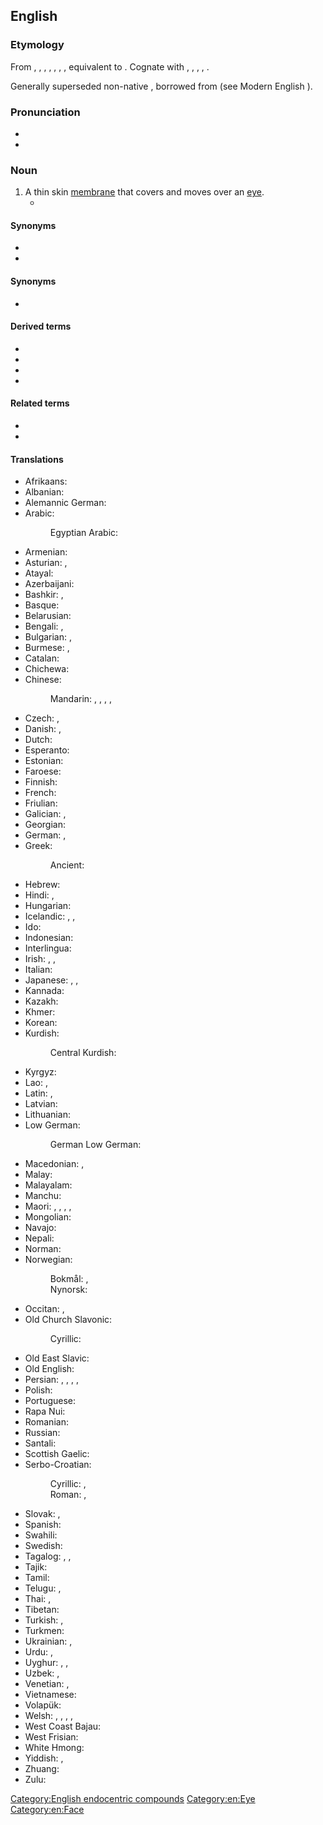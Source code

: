==English==
{{wikipedia}}

===Etymology===
{{root|en|ine-pro|*ḱley-|id=cover}}
From {{inh|en|enm|eyelidd}}, {{m|enm|eye-led}}, {{m|enm|eiȝelid}}, {{m|enm|eghe-lydd}}, {{m|enm|yȝe-lydd}}, {{m|enm|ehlid}}, {{m|enm|yhelidd}}, equivalent to {{com|en|eye|lid}}. Cognate with {{cog|stq|Oogenlid|t=eyelid}}, {{cog|fy|eachlid|t=eyelid}}, {{cog|nl|ooglid|t=eyelid}}, {{cog|nds-de|Ooglidd|t=eyelid}}, {{cog|de|Augenlid|t=eyelid}}.

Generally superseded non-native {{noncog|enm|palpebre|t=eyelid}}, borrowed from {{noncog|la|palpebra|t=eyelid}} (see Modern English {{m|en|palpebra}}).

===Pronunciation===
* {{IPA|en|/ˈaɪ.lɪd/}}
* {{audio|en|en-us-eyelid.ogg|Audio (US)}}

===Noun===
{{en-noun}}

# A thin skin [[membrane]] that covers and moves over an [[eye]].
#* {{RQ:King James Version|Job|41|18|page=645|column=2|passage=By his neeſings a light doth ſhine, and his eyes are like the '''eye-liddes''' of the morning.}}

====Synonyms====
* {{l|en|blepharon}}
* {{l|en|palpebra}}

====Synonyms====
* {{l|en|blepharon}}

====Derived terms====
* {{l|en|bat an eyelid}}
* {{l|en|eyelidded}}
* {{l|en|eyelidless}}
* {{l|en|hang by the eyelids}}

====Related terms====
* {{l|en|eyebrow}}
* {{l|en|eyelash}}

====Translations====
{{trans-top|(anatomy) a thin skin membrane that covers and moves over an eye}}
* Afrikaans: {{t|af|ooglid}}
* Albanian: {{t+|sq|qepallë}}
* Alemannic German: {{t|gsw|Aaugedeggl|m}}
* Arabic: {{t|ar|جَفْن|m}}
*: Egyptian Arabic: {{t|arz|جفن|m|tr=gefn}}
* Armenian: {{t+|hy|կոպ}}
* Asturian: {{t+|ast|párpagu|m}}, {{t+|ast|párpadu|m}}
* Atayal: {{t|tay|klabi'}}
* Azerbaijani: {{t|az|göz qapağı}}
* Bashkir: {{t|ba|ҡабаҡ}}, {{t|ba|күҙ ҡабағы}}
* Basque: {{t+|eu|betazal}}
* Belarusian: {{t|be|паве́ка|f}}
* Bengali: {{t|bn|চোখের পাতা}}, {{t|bn|নেত্রপল্লব}}
* Bulgarian: {{t|bg|клепка|f}}, {{t+|bg|клепач|m}}
* Burmese: {{t+|my|မျက်ခွံ}}, {{t+|my|မျက်လွှာ}}
* Catalan: {{t+|ca|parpella|f}}
* Chichewa: {{t|ny|chikope}}
* Chinese:
*: Mandarin: {{t+|cmn|眼皮|tr=yǎnpí}}, {{t+|cmn|瞼}}, {{t+|cmn|睑|tr=jiǎn}}, {{t+|cmn|眼瞼|sc=Hani}}, {{t+|cmn|眼睑|tr=yǎnjiǎn|sc=Hani}}
* Czech: {{t|cs|oční víčko|n}}, {{t+|cs|víčko|n}}
* Danish: {{t|da|øjelåg|n}}, {{t+|da|øjenlåg|n}}
* Dutch: {{t+|nl|ooglid|n}}
* Esperanto: {{t+|eo|palpebro}}
* Estonian: {{t+|et|silmalaug}}
* Faroese: {{t|fo|eygnalok|n}}
* Finnish: {{t+|fi|silmäluomi}}
* French: {{t+|fr|paupière|f}}
* Friulian: {{t|fur|palpiere|f}}
* Galician: {{t+|gl|pálpebra|f}}, {{t+|gl|capela|f}}
* Georgian: {{t|ka|ქუთუთო}}
* German: {{t+|de|Augenlid|n}}, {{t+|de|Lid|n}}
* Greek: {{t+|el|βλέφαρο|n}}
*: Ancient: {{t|grc|βλέφαρον|n|sc=polytonic}}
* Hebrew: {{t+|he|עַפְעַף|m|tr=afaf}}
* Hindi: {{t+|hi|पपोटा|m}}, {{t+|hi|पलक|f}}
* Hungarian: {{t+|hu|szemhéj}}
* Icelandic: {{t|is|augnlok|n}}, {{t|is|brá|f}}, {{t+|is|hvarmur|m}}
* Ido: {{t+|io|palpebro}}
* Indonesian: {{t|id|[[kelopak]] [[mata]]}}
* Interlingua: {{t|ia|palpebra}}
* Irish: {{t|ga|caipín súile|m}}, {{t|ga|mogall súile|m}}, {{t|ga|duille|m}}
* Italian: {{t+|it|palpebra|f}}
* Japanese: {{t+|ja|瞼|tr=まぶた, mabuta}}, {{t|ja|眼蓋|tr=まぶた, mabuta}}, {{t|ja|目蓋|tr=まぶた, mabuta}}
* Kannada: {{t-needed|kn}}
* Kazakh: {{t|kk|қабақ}}
* Khmer: {{t|km|ត្របកភ្នែក}}
* Korean: {{t+|ko|눈꺼풀}}
* Kurdish:
*: Central Kurdish: {{t|ckb|پەڵگ}}
* Kyrgyz: {{t+|ky|кабак}}
* Lao: {{t|lo|ຫນັງຕາ}}, {{t|lo|ຮິມຕາ}}
* Latin: {{t|la|palpebra|f}}, {{t|la|cilium|n}}
* Latvian: {{t|lv|plakstiņš|m}}
* Lithuanian: {{t|lt|akies vokas|m}}
* Low German:
*: German Low German: {{t|nds-de|Ogenlid|n}}
{{trans-mid}}
* Macedonian: {{t|mk|клепка|f}}, {{t|mk|капак|m}}
* Malay: {{t|ms|kelopak mata}}
* Malayalam: {{t|ml|കൺപോള}}
* Manchu: {{t|mnc|ᡥᡠᠮᠰᡠᠨ}}
* Maori: {{t|mi|paeraro}} {{qualifier|lower}}, {{t|mi|paerunga}} {{qualifier|upper}}, {{t|mi|kimo}}, {{t|mi|kimokimo}}, {{t|mi|rewha}}
* Mongolian: {{t|mn|зовхи}}
* Navajo: {{t|nv|anázis}}
* Nepali: {{t|ne|परेली|sc=Deva}}
* Norman: {{t|nrf|paûpiéthe|f}}
* Norwegian:
*: Bokmål: {{t|nb|øyelokk|n}}, {{t|nb|øyenlokk|n}}
*: Nynorsk: {{t|nn|augelok|n}}
* Occitan: {{t+|oc|parpèla|f}}, {{t|oc|parpèl|m}}
* Old Church Slavonic:
*: Cyrillic: {{t|cu|вѣко|n}}
* Old East Slavic: {{t|orv|вѣко|n}}
* Old English: {{t|ang|brǣw|m}}
* Persian: {{t+|fa|پلک|tr=pelk}}, {{t|fa|پلکه|tr=poloke}}, {{t+|fa|پرک|tr=perk}}, {{t+|fa|بلگ|tr=balg}}, {{t|fa|مچه|tr=moče}}
* Polish: {{t+|pl|powieka|f}}
* Portuguese: {{t+|pt|pálpebra|f}}
* Rapa Nui: {{t|rap|papare mata}}
* Romanian: {{t+|ro|pleoapă|f}}
* Russian: {{t+|ru|ве́ко|n}}
* Santali: {{t|sat|ᱢᱮᱫ ᱠᱩᱴᱤ}}
* Scottish Gaelic: {{t|gd|rosg|m}}
* Serbo-Croatian:
*: Cyrillic: {{t|sh|капак|m|sc=Cyrl}}, {{t|sh|вјеђа|f|sc=Cyrl}}
*: Roman: {{t+|sh|kapak|m|sc=Latn}}, {{t+|sh|vjeđa|f|sc=Latn}}
* Slovak: {{t|sk|očné viečko|n}}, {{t|sk|viečko|n}}
* Spanish: {{t+|es|párpado|m}}
* Swahili: {{t+|sw|kope|c5|c6}}
* Swedish: {{t+|sv|ögonlock|n}}
* Tagalog: {{t|tl|takipmata}}, {{t|tl|takubmata}}, {{t|tl|talukapmata}}
* Tajik: {{t|tg|пилк}}
* Tamil: {{t+|ta|இரப்பை|sc=Taml}}
* Telugu: {{t+|te|కనురెప్ప}}, {{t+|te|రెప్ప}}
* Thai: {{t+|th|หนังตา}}, {{t+|th|เปลือกตา}}
* Tibetan: {{t-needed|bo}}
* Turkish: {{t+|tr|göz kapağı}}, {{t+|tr|gözkapağı}}
* Turkmen: {{t|tk|gabak}}
* Ukrainian: {{t|uk|пові́ка|f}}, {{t|uk|ві́ко|n}}
* Urdu: {{t|ur|پپوٹا|tr=papoṭā|m}}, {{t|ur|پلک|tr=palk|f}}
* Uyghur: {{t|ug|قاپاق}}, {{t|ug|قات قاپاق}}, {{t|ug|قوش قاپاق}}
* Uzbek: {{t+|uz|qovoq}}, {{t|uz|koʻz qovogʻI}}
* Venetian: {{t|vec|palpiera|f}}, {{t|vec|palpera|f}}
* Vietnamese: {{t|vi|mi mắt}}
* Volapük: {{t+|vo|logalip}}
* Welsh: {{t|cy|amrant|m|f}}, {{t|cy|caead y llygad|m}}, {{t|cy|clawr llygad|m}}, {{t|cy|gran|m|f}}, {{t|cy|lledael|f}}
* West Coast Bajau: {{t|bdr|kulit moto}}
* West Frisian: {{t|fy|eachlid|n}}
* White Hmong: {{t|mww|tawv muag}}
* Yiddish: {{t|yi|אויגנלעדל|n}}, {{t|yi|אויגנלעפּל|n}}
* Zhuang: {{t|za|buengzda}}
* Zulu: {{t-needed|zu}}
{{trans-bottom}}

[[Category:English endocentric compounds]]
[[Category:en:Eye]]
[[Category:en:Face]]